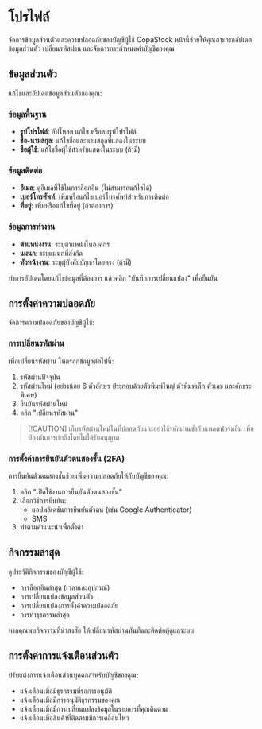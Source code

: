 # โปรไฟล์ 

จัดการข้อมูลส่วนตัวและความปลอดภัยของบัญชีผู้ใช้ CopaStock หน้านี้ช่วยให้คุณสามารถอัปเดตข้อมูลส่วนตัว เปลี่ยนรหัสผ่าน และจัดการการกำหนดค่าบัญชีของคุณ

## ข้อมูลส่วนตัว

แก้ไขและอัปเดตข้อมูลส่วนตัวของคุณ:

### ข้อมูลพื้นฐาน
- **รูปโปรไฟล์**: อัปโหลด แก้ไข หรือลบรูปโปรไฟล์
- **ชื่อ-นามสกุล**: แก้ไขชื่อและนามสกุลที่แสดงในระบบ
- **ชื่อผู้ใช้**: แก้ไขชื่อผู้ใช้สำหรับแสดงในระบบ (ถ้ามี)

### ข้อมูลติดต่อ
- **อีเมล**: ดูอีเมลที่ใช้ในการล็อกอิน (ไม่สามารถแก้ไขได้)
- **เบอร์โทรศัพท์**: เพิ่มหรือแก้ไขเบอร์โทรศัพท์สำหรับการติดต่อ
- **ที่อยู่**: เพิ่มหรือแก้ไขที่อยู่ (ถ้าต้องการ)

### ข้อมูลการทำงาน
- **ตำแหน่งงาน**: ระบุตำแหน่งในองค์กร
- **แผนก**: ระบุแผนกที่สังกัด
- **หัวหน้างาน**: ระบุผู้บังคับบัญชาโดยตรง (ถ้ามี)

ทำการอัปเดตโดยแก้ไขข้อมูลที่ต้องการ แล้วคลิก "บันทึกการเปลี่ยนแปลง" เพื่อยืนยัน

## การตั้งค่าความปลอดภัย

จัดการความปลอดภัยของบัญชีผู้ใช้:

### การเปลี่ยนรหัสผ่าน
เพื่อเปลี่ยนรหัสผ่าน ให้กรอกข้อมูลต่อไปนี้:
1. รหัสผ่านปัจจุบัน
2. รหัสผ่านใหม่ (อย่างน้อย 6 ตัวอักษร ประกอบด้วยตัวพิมพ์ใหญ่ ตัวพิมพ์เล็ก ตัวเลข และอักขระพิเศษ)
3. ยืนยันรหัสผ่านใหม่
4. คลิก "เปลี่ยนรหัสผ่าน"

> [!CAUTION] เก็บรหัสผ่านใหม่ในที่ปลอดภัยและอย่าใช้รหัสผ่านซ้ำกับแพลตฟอร์มอื่น เพื่อป้องกันการเข้าถึงโดยไม่ได้รับอนุญาต

### การตั้งค่าการยืนยันตัวตนสองชั้น (2FA)
การยืนยันตัวตนสองชั้นช่วยเพิ่มความปลอดภัยให้กับบัญชีของคุณ:
1. คลิก "เปิดใช้งานการยืนยันตัวตนสองชั้น"
2. เลือกวิธีการยืนยัน:
   - แอปพลิเคชันการยืนยันตัวตน (เช่น Google Authenticator)
   - SMS
3. ทำตามคำแนะนำเพื่อตั้งค่า

## กิจกรรมล่าสุด

ดูประวัติกิจกรรมของบัญชีผู้ใช้:

- การล็อกอินล่าสุด (เวลาและอุปกรณ์)
- การเปลี่ยนแปลงข้อมูลส่วนตัว
- การเปลี่ยนแปลงการตั้งค่าความปลอดภัย
- การทำธุรกรรมล่าสุด

หากคุณพบกิจกรรมที่น่าสงสัย ให้เปลี่ยนรหัสผ่านทันทีและติดต่อผู้ดูแลระบบ

## การตั้งค่าการแจ้งเตือนส่วนตัว

ปรับแต่งการแจ้งเตือนส่วนบุคคลสำหรับบัญชีของคุณ:

- แจ้งเตือนเมื่อมีธุรกรรมที่รอการอนุมัติ
- แจ้งเตือนเมื่อมีการอนุมัติธุรกรรมของคุณ
- แจ้งเตือนเมื่อมีการเปลี่ยนแปลงข้อมูลในรายการที่คุณติดตาม
- แจ้งเตือนเมื่อสินค้าที่ติดตามมีการเคลื่อนไหว
